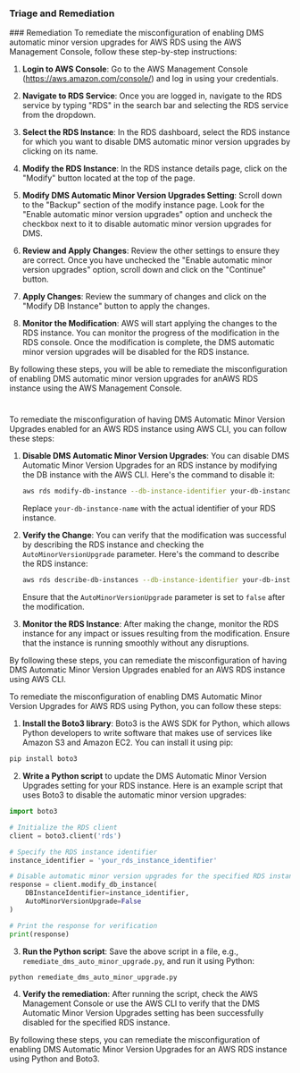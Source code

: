 
### Triage and Remediation
<Tabs>
<Tab title='Remediation'>
### Remediation

<AccordionGroup>
<Accordion title='Using Console' defaultOpen='true'>
To remediate the misconfiguration of enabling DMS automatic minor version upgrades for AWS RDS using the AWS Management Console, follow these step-by-step instructions:

1. **Login to AWS Console**: Go to the AWS Management Console (https://aws.amazon.com/console/) and log in using your credentials.

2. **Navigate to RDS Service**: Once you are logged in, navigate to the RDS service by typing "RDS" in the search bar and selecting the RDS service from the dropdown.

3. **Select the RDS Instance**: In the RDS dashboard, select the RDS instance for which you want to disable DMS automatic minor version upgrades by clicking on its name.

4. **Modify the RDS Instance**: In the RDS instance details page, click on the "Modify" button located at the top of the page.

5. **Modify DMS Automatic Minor Version Upgrades Setting**: Scroll down to the "Backup" section of the modify instance page. Look for the "Enable automatic minor version upgrades" option and uncheck the  checkbox next to it to disable automatic minor version upgrades for DMS.

6. **Review and Apply Changes**: Review the other settings to ensure they are correct. Once you have unchecked the "Enable automatic minor version upgrades" option, scroll down and click on the "Continue" button.

7. **Apply Changes**: Review the summary of changes and click on the "Modify DB Instance" button to apply the changes.

8. **Monitor the Modification**: AWS will start applying the changes to the RDS instance. You can monitor the progress of the modification in the RDS console. Once the modification is complete, the DMS automatic minor version upgrades will be disabled for the RDS instance.

By following these steps, you will be able to remediate the misconfiguration of enabling DMS automatic minor version upgrades for anAWS RDS instance using the AWS Management Console.

#
</Accordion>

<Accordion title='Using CLI'>
To remediate the misconfiguration of having DMS Automatic Minor Version Upgrades enabled for an AWS RDS instance using AWS CLI, you can follow these steps:

1. **Disable DMS Automatic Minor Version Upgrades**: You can disable DMS Automatic Minor Version Upgrades for an RDS instance by modifying the DB instance with the AWS CLI. Here's the command to disable it:
   
   ```bash
   aws rds modify-db-instance --db-instance-identifier your-db-instance-name --no-auto-minor-version-upgrade
   ```

   Replace `your-db-instance-name` with the actual identifier of your RDS instance.

2. **Verify the Change**: You can verify that the modification was successful by describing the RDS instance and checking the `AutoMinorVersionUpgrade` parameter. Here's the command to describe the RDS instance:

   ```bash
   aws rds describe-db-instances --db-instance-identifier your-db-instance-name
   ```

   Ensure that the `AutoMinorVersionUpgrade` parameter is set to `false` after the modification.

3. **Monitor the RDS Instance**: After making the change, monitor the RDS instance for any impact or issues resulting from the modification. Ensure that the instance is running smoothly without any disruptions.

By following these steps, you can remediate the misconfiguration of having DMS Automatic Minor Version Upgrades enabled for an AWS RDS instance using AWS CLI.
</Accordion>

<Accordion title='Using Python'>
To remediate the misconfiguration of enabling DMS Automatic Minor Version Upgrades for AWS RDS using Python, you can follow these steps:

1. **Install the Boto3 library**: Boto3 is the AWS SDK for Python, which allows Python developers to write software that makes use of services like Amazon S3 and Amazon EC2. You can install it using pip:

```bash
pip install boto3
```

2. **Write a Python script** to update the DMS Automatic Minor Version Upgrades setting for your RDS instance. Here is an example script that uses Boto3 to disable the automatic minor version upgrades:

```python
import boto3

# Initialize the RDS client
client = boto3.client('rds')

# Specify the RDS instance identifier
instance_identifier = 'your_rds_instance_identifier'

# Disable automatic minor version upgrades for the specified RDS instance
response = client.modify_db_instance(
    DBInstanceIdentifier=instance_identifier,
    AutoMinorVersionUpgrade=False
)

# Print the response for verification
print(response)
```

3. **Run the Python script**: Save the above script in a file, e.g., `remediate_dms_auto_minor_upgrade.py`, and run it using Python:

```bash
python remediate_dms_auto_minor_upgrade.py
```

4. **Verify the remediation**: After running the script, check the AWS Management Console or use the AWS CLI to verify that the DMS Automatic Minor Version Upgrades setting has been successfully disabled for the specified RDS instance.

By following these steps, you can remediate the misconfiguration of enabling DMS Automatic Minor Version Upgrades for an AWS RDS instance using Python and Boto3.
</Accordion>

</AccordionGroup>
</Tab>
</Tabs>
